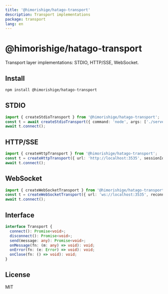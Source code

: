 ```yaml
---
title: '@himorishige/hatago-transport'
description: Transport implementations
package: transport
lang: en
---
```


# @himorishige/hatago-transport

Transport layer implementations: STDIO, HTTP/SSE, WebSocket.

## Install

```bash
npm install @himorishige/hatago-transport
```

## STDIO

```ts
import { createStdioTransport } from '@himorishige/hatago-transport';
const t = await createStdioTransport({ command: 'node', args: ['./server.js'] });
await t.connect();
```

## HTTP/SSE

```ts
import { createHttpTransport } from '@himorishige/hatago-transport';
const t = createHttpTransport({ url: 'http://localhost:3535', sessionId: 'abc' });
await t.connect();
```

## WebSocket

```ts
import { createWebSocketTransport } from '@himorishige/hatago-transport';
const t = createWebSocketTransport({ url: 'ws://localhost:3535', reconnect: true });
await t.connect();
```

## Interface

```ts
interface Transport {
  connect(): Promise<void>;
  disconnect(): Promise<void>;
  send(message: any): Promise<void>;
  onMessage(fn: (m: any) => void): void;
  onError(fn: (e: Error) => void): void;
  onClose(fn: () => void): void;
}
```

## License

MIT

